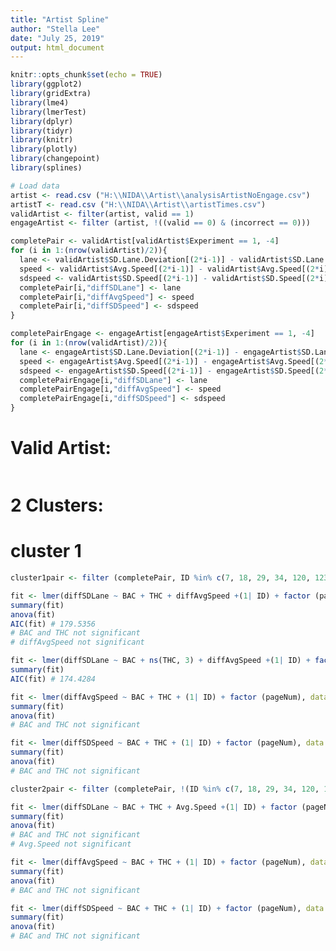 ---
title: "Artist Spline"
author: "Stella Lee"
date: "July 25, 2019"
output: html_document
---

```{r setup, include=FALSE}
knitr::opts_chunk$set(echo = TRUE)
library(ggplot2)
library(gridExtra)
library(lme4)
library(lmerTest)
library(dplyr)
library(tidyr)
library(knitr)
library(plotly)
library(changepoint)
library(splines)
```

```{r, echo = FALSE}
# Load data
artist <- read.csv ("H:\\NIDA\\Artist\\analysisArtistNoEngage.csv")
artistT <- read.csv ("H:\\NIDA\\Artist\\artistTimes.csv")
validArtist <- filter(artist, valid == 1)
engageArtist <- filter (artist, !((valid == 0) & (incorrect == 0)))
```

```{r}
completePair <- validArtist[validArtist$Experiment == 1, -4]
for (i in 1:(nrow(validArtist)/2)){
  lane <- validArtist$SD.Lane.Deviation[(2*i-1)] - validArtist$SD.Lane.Deviation[(2*i)]
  speed <- validArtist$Avg.Speed[(2*i-1)] - validArtist$Avg.Speed[(2*i)]
  sdspeed <- validArtist$SD.Speed[(2*i-1)] - validArtist$SD.Speed[(2*i)]
  completePair[i,"diffSDLane"] <- lane
  completePair[i,"diffAvgSpeed"] <- speed
  completePair[i,"diffSDSpeed"] <- sdspeed
}
```

```{r}
completePairEngage <- engageArtist[engageArtist$Experiment == 1, -4]
for (i in 1:(nrow(validArtist)/2)){
  lane <- engageArtist$SD.Lane.Deviation[(2*i-1)] - engageArtist$SD.Lane.Deviation[(2*i)]
  speed <- engageArtist$Avg.Speed[(2*i-1)] - engageArtist$Avg.Speed[(2*i)]
  sdspeed <- engageArtist$SD.Speed[(2*i-1)] - engageArtist$SD.Speed[(2*i)]
  completePairEngage[i,"diffSDLane"] <- lane
  completePairEngage[i,"diffAvgSpeed"] <- speed
  completePairEngage[i,"diffSDSpeed"] <- sdspeed
}
```


# Valid Artist:

```{r}

```

# 2 Clusters: 
# cluster 1
```{r}
cluster1pair <- filter (completePair, ID %in% c(7, 18, 29, 34, 120, 123))

fit <- lmer(diffSDLane ~ BAC + THC + diffAvgSpeed +(1| ID) + factor (pageNum), data = cluster1pair)
summary(fit)
anova(fit)
AIC(fit) # 179.5356
# BAC and THC not significant
# diffAvgSpeed not significant

fit <- lmer(diffSDLane ~ BAC + ns(THC, 3) + diffAvgSpeed +(1| ID) + factor (pageNum), data = cluster1pair)
summary(fit)
AIC(fit) # 174.4284

fit <- lmer(diffAvgSpeed ~ BAC + THC + (1| ID) + factor (pageNum), data = cluster1pair)
summary(fit)
anova(fit)
# BAC and THC not significant

fit <- lmer(diffSDSpeed ~ BAC + THC + (1| ID) + factor (pageNum), data = cluster1pair)
summary(fit)
anova(fit)
# BAC and THC not significant
```

```{r}
cluster2pair <- filter (completePair, !(ID %in% c(7, 18, 29, 34, 120, 123)))

fit <- lmer(diffSDLane ~ BAC + THC + Avg.Speed +(1| ID) + factor (pageNum), data = cluster2pair)
summary(fit)
anova(fit)
# BAC and THC not significant
# Avg.Speed not significant

fit <- lmer(diffAvgSpeed ~ BAC + THC + (1| ID) + factor (pageNum), data = cluster1pair)
summary(fit)
anova(fit)
# BAC and THC not significant

fit <- lmer(diffSDSpeed ~ BAC + THC + (1| ID) + factor (pageNum), data = cluster1pair)
summary(fit)
anova(fit)
# BAC and THC not significant
```